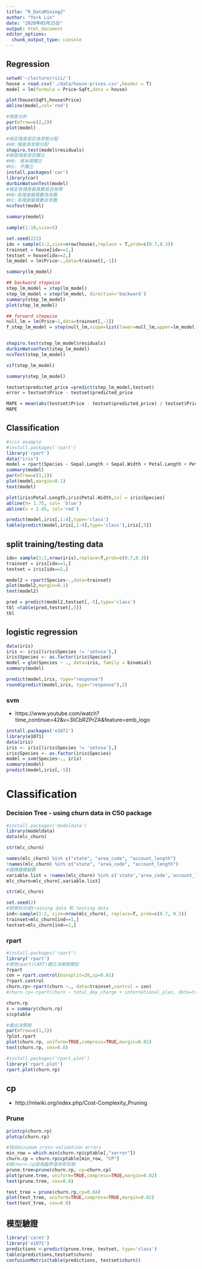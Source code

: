 ```yaml
---
title: "R_DataMining2"
author: "York Lin"
date: "2020年05月25日"
output: html_document
editor_options: 
  chunk_output_type: console
---
```


## Regression
```R
setwd('~/lecture/riii/')
house = read.csv('./data/house-prices.csv',header = T)
model = lm(formula = Price~SqFt,data = house)

plot(house$SqFt,house$Price)
abline(model,col='red')

#殘差分析
par(mfrow=c(2,2))
plot(model)

#檢定殘差是否為常態分配
#H0:殘差為常態分配
shapiro.test(model$residuals)
#檢查殘差是否獨立
#H0: 樣本間獨立
#H1: 不獨立
install.packages('car')
library(car)
durbinWatsonTest(model)
#檢定各殘差變異數是否相等
#H0:各殘差變異數為常數
#H1:各殘差變異數非常數
ncvTest(model)

summary(model)
```

```R

sample(1:10,size=5)

set.seed(222)
idx = sample(1:2,size=nrow(house),replace = T,prob=c(0.7,0.3))
trainset = house[idx==1,]
testset = house[idx==2,]
lm_model = lm(Price~.,data=trainset[,-1])

summary(lm_model)

## backward stepwise
step_lm_model = step(lm_model)
step_lm_model = step(lm_model, direction='backward')
summary(step_lm_model)
plot(step_lm_model)

## forward stepwise
null_lm = lm(Price~1,data=trainset[,-1])
f_step_lm_model = step(null_lm,scope=list(lower=null_lm,upper=lm_model), direction='forward')


shapiro.test(step_lm_model$residuals)
durbinWatsonTest(step_lm_model)
ncvTest(step_lm_model)

vif(step_lm_model)

summary(step_lm_model)

testset$predicted_price =predict(step_lm_model,testset)
error = testset$Price - testset$predicted_price

MAPE = mean(abs(testset$Price - testset$predicted_price) / testset$Price)
MAPE
```

## Classification
```R
#iris example
#install.packages('rpart')
library('rpart')
data("iris")
model = rpart(Species ~ Sepal.Length + Sepal.Width + Petal.Length + Petal.Width,data=iris)
summary(model)
par(mfrow=c(1,1))
plot(model,margin=0.1)
text(model)

plot(iris$Petal.Length,iris$Petal.Width,col = iris$Species)
abline(h= 1.75, col= 'blue')
abline(v = 2.45, col='red')

predict(model,iris[,1:4],type='class')
table(predict(model,iris[,1:4],type='class'),iris[,5])
```

## split training/testing data
```R
idx= sample(1:2,nrow(iris),replace=T,prob=c(0.7,0.3))
trainset = iris[idx==1,]
testset = iris[idx==2,]

model2 = rpart(Species~.,data=trainset)
plot(model2,margin=0.1)
text(model2)

pred = predict(model2,testset[,-5],type='class')
tbl =table(pred,testset[,5])
tbl
```

## logistic regression
```R
data(iris)
iris <- iris[(iris$Species != 'setosa'),]
iris$Species <- as.factor(iris$Species)
model = glm(Species ~ ., data=iris, family = binomial)
summary(model)

predict(model,iris, type="response")
round(predict(model,iris, type="response"),2)
```

### svm
- https://www.youtube.com/watch?time_continue=42&v=3liCbRZPrZA&feature=emb_logo

```R
install.packages('e1071')
library(e1071)
data(iris)
iris <- iris[(iris$Species != 'setosa'),]
iris$Species <- as.factor(iris$Species)
model = svm(Species~., iris)
summary(model)
predict(model,iris[,-5])
```

# Classification
### Decision Tree - using churn data in C50 package
```R
#install.packages('modeldata')
library(modeldata)
data(mlc_churn)

str(mlc_churn)

names(mlc_churn) %in% c("state", "area_code", "account_length")
!names(mlc_churn) %in% c("state", "area_code", "account_length")
#選擇建模變數
variable.list = !names(mlc_churn) %in% c('state','area_code','account_length')
mlc_churn=mlc_churn[,variable.list]

str(mlc_churn)

set.seed(2)
#把資料分成training data 和 testing data
ind<-sample(1:2, size=nrow(mlc_churn), replace=T, prob=c(0.7, 0.3))
trainset=mlc_churn[ind==1,]
testset=mlc_churn[ind==2,]
```

### rpart
```R
#install.packages('rpart')
library('rpart')
#使用rpart(CART)建立決策樹模型
?rpart
con = rpart.control(minsplit=20,cp=0.01)
?rpart.control
churn.rp<-rpart(churn ~., data=trainset,control = con)
#churn.rp<-rpart(churn ~ total_day_charge + international_plan, data=trainset)

churn.rp
s = summary(churn.rp)
s$cptable

#畫出決策樹
par(mfrow=c(1,1))
?plot.rpart
plot(churn.rp, uniform=TRUE,compress=TRUE,margin=0.02)
text(churn.rp, cex=0.8)

#install.packages('rpart.plot')
library('rpart.plot')
rpart.plot(churn.rp)
```

## cp
- http://mlwiki.org/index.php/Cost-Complexity_Pruning

### Prune
```R
printcp(churn.rp)
plotcp(churn.rp)

#找出minimum cross-validation errors
min_row = which.min(churn.rp$cptable[,"xerror"])
churn.cp = churn.rp$cptable[min_row, "CP"]
#將churn.cp設為臨界值來修剪樹
prune.tree=prune(churn.rp, cp=churn.cp)
plot(prune.tree, uniform=TRUE,compress=TRUE,margin=0.02)
text(prune.tree, cex=0.8)

test_tree = prune(churn.rp,cp=0.04)
plot(test_tree, uniform=TRUE,compress=TRUE,margin=0.02)
text(test_tree, cex=0.8)
```

## 模型驗證
```R
library('caret')
library('e1071')
predictions <-predict(prune.tree, testset, type='class')
table(predictions,testset$churn)
confusionMatrix(table(predictions, testset$churn))
```
